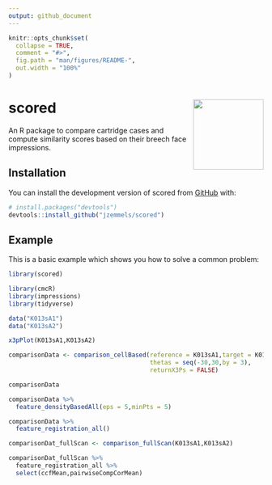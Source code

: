 ```yaml
---
output: github_document
---
```


<!-- README.md is generated from README.Rmd. Please edit that file -->

```r
knitr::opts_chunk$set(
  collapse = TRUE,
  comment = "#>",
  fig.path = "man/figures/README-",
  out.width = "100%"
)
```

# scored <img src="man/figures/logo.png" align="right" height="139" />

<!-- badges: start -->
<!-- badges: end -->

An R package to compare cartridge cases and compute similarity scores based on their breech face impressions.

## Installation

You can install the development version of scored from [GitHub](https://github.com/) with:

``` r
# install.packages("devtools")
devtools::install_github("jzemmels/scored")
```

## Example

This is a basic example which shows you how to solve a common problem:

```r
library(scored)

library(cmcR)
library(impressions)
library(tidyverse)

data("K013sA1")
data("K013sA2")

x3pPlot(K013sA1,K013sA2)
```


```r
comparisonData <- comparison_cellBased(reference = K013sA1,target = K013sA2,
                                       thetas = seq(-30,30,by = 3),
                                       returnX3Ps = FALSE)

comparisonData
```

```r
comparisonData %>%
  feature_densityBasedAll(eps = 5,minPts = 5)
```

```r
comparisonData %>%
  feature_registration_all()
```

```r
comparisonDat_fullScan <- comparison_fullScan(K013sA1,K013sA2)

comparisonDat_fullScan %>%
  feature_registration_all %>%
  select(ccfMean,pairwiseCompCorMean)
```

